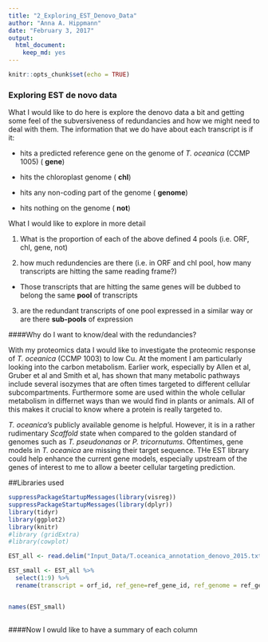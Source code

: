 ```yaml
---
title: "2_Exploring_EST_Denovo_Data"
author: "Anna A. Hippmann"
date: "February 3, 2017"
output: 
  html_document: 
    keep_md: yes
---
```


```r
knitr::opts_chunk$set(echo = TRUE)
```

### Exploring EST de novo data

What I would like to do here is explore the denovo data a bit and getting some feel of the subversiveness of redundancies and how we might need to deal with them. The information that we do have about each transcript is if it:

* hits a predicted reference gene on the genome of _T. oceanica_ (CCMP 1005) ( __gene__)

* hits the chloroplast genome ( __chl__)

* hits any non-coding part of the genome ( __genome__)

* hits nothing on the genome ( __not__)

What I would like to explore in more detail

1) What is the proportion of each of the above defined 4 pools (i.e. ORF, chl, gene, not)

2) how much redundencies are there (i.e. in ORF and chl pool, how many transcripts are hitting the same reading frame?) 
  - Those transcripts that are hitting the same genes will be dubbed to belong the same __pool__ of transcripts
  
3) are the redundant transcripts of one pool expressed in a similar way or are there __sub-pools__ of expression

####Why do I want to know/deal with the redundancies?

With my proteomics data I would like to investigate the proteomic response of _T. oceanica_ (CCMP 1003) to low Cu. At the moment I am particularly looking into the carbon metabolism. Earlier work, especially by Allen et al, Gruber et al and Smith et al, has shown that many metabolic pathways include several isozymes that are often times targeted to different cellular subcompartments. Furthermore some are used within the whole cellular metabolism in differnet ways than we would find in plants or animals. All of this makes it crucial to know where a  protein is really targeted to.

_T. oceanica's_ publicly available genome is helpful. However, it is in a rather rudimentary _Scaffold_ state when compared to the golden standard of genomes such as _T. pseudonanas_ or _P. tricornutums_. Oftentimes, gene models in _T. oceanica_ are missing their target sequence. THe EST library could help enhance the current gene models, especially upstream of the genes of interest to me to allow a beeter cellular targeting prediction.


##Libraries used
``` r
suppressPackageStartupMessages(library(visreg))
suppressPackageStartupMessages(library(dplyr))
library(tidyr)
library(ggplot2)
library(knitr)
#library (gridExtra)
#library(cowplot)
```


```r

EST_all <- read.delim("Input_Data/T.oceanica_annotation_denovo_2015.txt")

EST_small <- EST_all %>% 
  select(1:9) %>% 
  rename(transcript = orf_id, ref_gene=ref_gene_id, ref_genome = ref_genome_id)


names(EST_small)
      
```
####Now I owuld like to have a summary of each column

```r



```

```r

```


